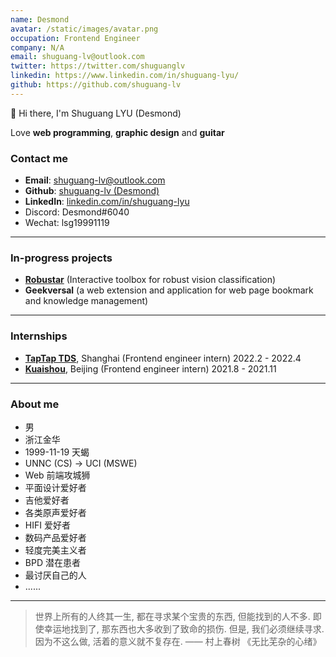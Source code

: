 ```yaml
---
name: Desmond
avatar: /static/images/avatar.png
occupation: Frontend Engineer
company: N/A
email: shuguang-lv@outlook.com
twitter: https://twitter.com/shuguanglv
linkedin: https://www.linkedin.com/in/shuguang-lyu/
github: https://github.com/shuguang-lv
---
```


👋 Hi there, I'm Shuguang LYU (Desmond)

Love **web programming**, **graphic design** and **guitar**

### Contact me

- **Email**: [shuguang-lv@outlook.com](mailto:shuguang-lv@outlook.com)
- **Github**: [shuguang-lv (Desmond) ](https://github.com/shuguang-lv)
- **LinkedIn**: [linkedin.com/in/shuguang-lyu](http://linkedin.com/in/shuguang-lyu)
- Discord: Desmond#6040
- Wechat: lsg19991119

---

### In-progress projects

- [**Robustar**](https://github.com/HaohanWang/Robustar_implementation) (Interactive toolbox for robust vision classification)
- **Geekversal** (a web extension and application for web page bookmark and knowledge management)

---

### Internships

- [**TapTap TDS**](https://developer.taptap.io/), Shanghai (Frontend engineer intern) 2022.2 - 2022.4
- [**Kuaishou**](https://www.kuaishou.com/en), Beijing (Frontend engineer intern) 2021.8 - 2021.11

---

### About me

- 男
- 浙江金华
- 1999-11-19 天蝎
- UNNC (CS) -> UCI (MSWE)
- Web 前端攻城狮
- 平面设计爱好者
- 吉他爱好者
- 各类原声爱好者
- HIFI 爱好者
- 数码产品爱好者
- 轻度完美主义者
- BPD 潜在患者
- 最讨厌自己的人
- ......

---

> 世界上所有的人终其一生, 都在寻求某个宝贵的东西, 但能找到的人不多. 即使幸运地找到了, 那东西也大多收到了致命的损伤. 但是, 我们必须继续寻求. 因为不这么做, 活着的意义就不复存在.
> —— 村上春树 《无比芜杂的心绪》

